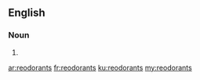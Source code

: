 ==English==

===Noun===
{{head|en|plural}}

# {{plural of|reodorant|lang=en|nocat=1}}

[[ar:reodorants]]
[[fr:reodorants]]
[[ku:reodorants]]
[[my:reodorants]]